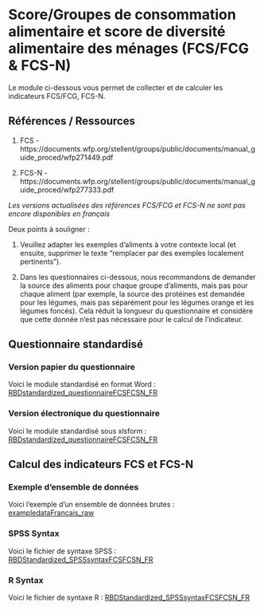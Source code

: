 # Score/Groupes de consommation alimentaire et score de diversité alimentaire des ménages (FCS/FCG & FCS-N)

Le module ci-dessous vous permet de collecter et de calculer les indicateurs FCS/FCG, FCS-N.

## Références / Ressources

1.  FCS - https://documents.wfp.org/stellent/groups/public/documents/manual_guide_proced/wfp271449.pdf

2.  FCS-N - https://documents.wfp.org/stellent/groups/public/documents/manual_guide_proced/wfp277333.pdf

*Les versions actualisées des références FCS/FCG et FCS-N ne sont pas encore disponibles en français*

Deux points à souligner :

1. Veuillez adapter les exemples d'aliments à votre contexte local (et ensuite, supprimer le texte "remplacer par des exemples localement pertinents"). 

2. Dans les questionnaires ci-dessous, nous recommandons de demander la source des aliments pour chaque groupe d'aliments, mais pas pour chaque aliment (par exemple, la source des protéines est demandée pour les légumes, mais pas séparément pour les légumes orange et les légumes foncés).  Cela réduit la longueur du questionnaire et considère que cette donnée n'est pas nécessaire pour le calcul de l'indicateur.


## Questionnaire standardisé

### Version papier du questionnaire

Voici le module standardisé en format Word :
[RBDstandardized_questionnaireFCSFCSN_FR](https://github.com/WFP-VAM/RBD_Resilience_guide_FR/blob/main/questionnaires/RBDstandardized_questionnaireFCSFCSN_FR.docx?raw=true) 

### Version électronique du questionnaire

Voici le module standardisé sous xlsform :
[RBDstandardized_questionnaireFCSFCSN_FR](https://github.com/WFP-VAM/RBD_Resilience_guide_FR/blob/main/questionnaires/RBDstandardized_questionnaireFCSFCSN_FR.xlsx?raw=true)

## Calcul des indicateurs FCS et FCS-N  

### Exemple d'ensemble de données

Voici l'exemple d'un ensemble de données brutes :  
[exampledataFrancais_raw](https://github.com/WFP-VAM/RBD_Resilience_guide_FR/blob/main/example_datasets/exampledataFrancais_raw.sav?raw=true)  

### SPSS Syntax

Voici le fichier de syntaxe SPSS : 
[RBDStandardized_SPSSsyntaxFCSFCSN_FR](https://github.com/WFP-VAM/RBD_Resilience_guide_FR/blob/main/syntax/RBDStandardized_SPSSsyntaxFCSFCSN_FR.sps) 

### R Syntax

Voici le fichier de syntaxe R : 
[RBDStandardized_SPSSsyntaxFCSFCSN_FR](https://github.com/WFP-VAM/RBD_Resilience_guide_FR/blob/main/syntax/RBDStandardized_SPSSsyntaxFCSFCSN_FR.R) 


